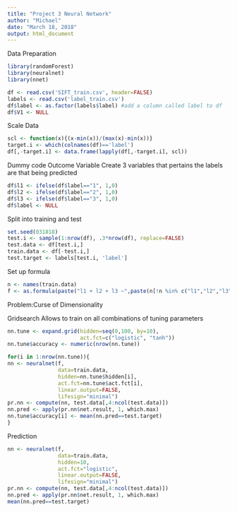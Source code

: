 ```yaml
---
title: "Project 3 Neural Network"
author: "Michael"
date: "March 18, 2018"
output: html_document
---
```




Data Preparation
```r
library(randomForest)
library(neuralnet)
library(nnet)

df <- read.csv('SIFT_train.csv', header=FALSE)
labels <- read.csv('label_train.csv')
df$label <- as.factor(labels$label) #add a column called label to df
df$V1 <- NULL
```

Scale Data
```r
scl <- function(x){(x-min(x))/(max(x)-min(x))}
target.i <- which(colnames(df)=='label')
df[,-target.i] <- data.frame(lapply(df[,-target.i], scl))
```

Dummy code Outcome Variable
Create 3 variables that pertains the labels are that being predicted
```r
df$l1 <- ifelse(df$label=="1", 1,0)
df$l2 <- ifelse(df$label=="2", 1,0)
df$l3 <- ifelse(df$label=="3", 1,0)
df$label <- NULL
```

Split into training and test 
```r
set.seed(031818)
test.i <- sample(1:nrow(df), .3*nrow(df), replace=FALSE)
test.data <- df[test.i,]
train.data <- df[-test.i,]
test.target <- labels[test.i, 'label']
```

Set up formula
```r
n <- names(train.data)
f <- as.formula(paste("l1 + l2 + l3 ~",paste(n[!n %in% c("l1","l2","l3")], collapse="+")))
```
Problem:Curse of Dimensionality

Gridsearch
Allows to train on all combinations of tuning parameters
```r
nn.tune <- expand.grid(hidden=seq(0,100, by=10),
                       act.fct=c("logistic", "tanh"))
nn.tune$accuracy <- numeric(nrow(nn.tune))

for(i in 1:nrow(nn.tune)){
nn <- neuralnet(f,
                data=train.data,
                hidden=nn.tune$hidden[i],
                act.fct=nn.tune$act.fct[i],
                linear.output=FALSE,
                lifesign="minimal")
pr.nn <- compute(nn, test.data[,4:ncol(test.data)])
nn.pred <- apply(pr.nn$net.result, 1, which.max)
nn.tune$accuracy[i] <- mean(nn.pred==test.target)
}
```

Prediction
```r
nn <- neuralnet(f,
                data=train.data,
                hidden=10,
                act.fct="logistic",
                linear.output=FALSE,
                lifesign="minimal")
pr.nn <- compute(nn, test.data[,4:ncol(test.data)])
nn.pred <- apply(pr.nn$net.result, 1, which.max)
mean(nn.pred==test.target)
```

